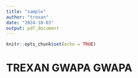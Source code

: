 ```yaml
---
title: "sample"
author: "trexan"
date: "2024-10-03"
output: pdf_document
---
```


```r
knitr::opts_chunk$set(echo = TRUE)
```

# TREXAN GWAPA GWAPA